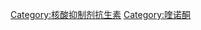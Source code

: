 {{Commonscat|Quinolone antibiotics}}

[[Category:核酸抑制剂抗生素|Category:核酸抑制剂抗生素]]
[[Category:喹诺酮|Category:喹诺酮]]